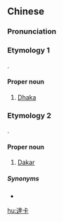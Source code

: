 {{also|达卡}}
==Chinese==
{{zh-forms|s=达卡|gloss=-}}

===Pronunciation===
{{zh-pron
|m=Dákǎ
|c=daat6 kaa1
|mn=qz:Ta̍t-khah/xm,zz:Ta̍t-khá
|cat=pn
}}

===Etymology 1===
{{bor|zh|en|Dhaka}}.

====Proper noun====
{{zh-proper noun}}

# [[Dhaka]] {{gloss|the capital of Bangladesh}}

===Etymology 2===
{{bor|zh|en|Dakar}}.

====Proper noun====
{{zh-proper noun}}

# {{lb|zh|chiefly|Taiwan}} [[Dakar]] {{gloss|the capital of Senegal}}

=====Synonyms=====
* {{zh-l|達喀爾}}

{{zh-cat|Capital cities}}

[[hu:達卡]]